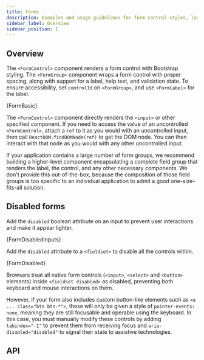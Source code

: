 ```yaml
---
title: Forms
description: Examples and usage guidelines for form control styles, layout options, and custom components for creating a wide variety of forms.
sidebar_label: Overview
sidebar_position: 1
---
```



## Overview

The `<FormControl>` component renders a form control with Bootstrap styling.
The `<FormGroup>` component wraps a form control with proper spacing, along
with support for a label, help text, and validation state. To ensure
accessibility, set `controlId` on `<FormGroup>`, and use `<FormLabel>` for
the label.

<CodeBlock language="jsx" live>
  {FormBasic}
</CodeBlock>

The `<FormControl>` component directly renders the `<input>` or other specified
component. If you need to access the value of an uncontrolled `<FormControl>`,
attach a `ref` to it as you would with an uncontrolled input, then call
`ReactDOM.findDOMNode(ref)` to get the DOM node. You can then interact with that
node as you would with any other uncontrolled input.

If your application contains a large number of form groups, we recommend
building a higher-level component encapsulating a complete field group
that renders the label, the control, and any other necessary components.
We don't provide this out-of-the-box, because the composition of those
field groups is too specific to an individual application to admit a
good one-size-fits-all solution.

## Disabled forms

Add the `disabled` boolean attribute on an input to prevent user interactions and
make it appear lighter.

<CodeBlock language="jsx" live>
  {FormDisabledInputs}
</CodeBlock>

Add the `disabled` attribute to a `<fieldset>` to disable all the controls within.

<CodeBlock language="jsx" live>
  {FormDisabled}
</CodeBlock>

Browsers treat all native form controls (`<input>`, `<select>` and `<button>` elements)
inside `<fieldset disabled>` as disabled, preventing both keyboard and mouse interactions
on them.

However, if your form also includes custom button-like elements such as
`<a ... class="btn btn-*">`, these will only be given a style of `pointer-events: none`,
meaning they are still focusable and operable using the keyboard. In this case, you must
manually modify these controls by adding `tabindex="-1"` to prevent them from receiving
focus and `aria-disabled="disabled"` to signal their state to assistive technologies.

## API

<PropsTable name="Form" />
<PropsTable name="FormLabel" />
